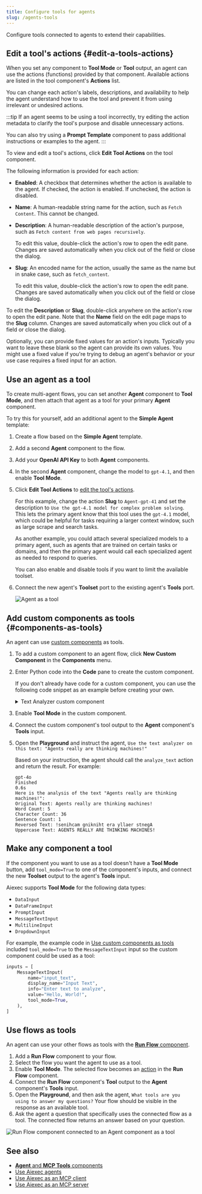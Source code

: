 ```yaml
---
title: Configure tools for agents
slug: /agents-tools
---
```



Configure tools connected to agents to extend their capabilities.

## Edit a tool's actions {#edit-a-tools-actions}

When you set any component to **Tool Mode** or **Tool** output, an agent can use the actions (functions) provided by that component.
Available actions are listed in the tool component's **Actions** list.

You can change each action's labels, descriptions, and availability to help the agent understand how to use the tool and prevent it from using irrelevant or undesired actions.

:::tip
If an agent seems to be using a tool incorrectly, try editing the action metadata to clarify the tool's purpose and disable unnecessary actions.

You can also try using a **Prompt Template** component to pass additional instructions or examples to the agent.
:::

To view and edit a tool's actions, click <Icon name="Settings2" aria-hidden="true"/> **Edit Tool Actions** on the tool component.

The following information is provided for each action:

* **Enabled**: A checkbox that determines whether the action is available to the agent.
If checked, the action is enabled.
If unchecked, the action is disabled.

* **Name**: A human-readable string name for the action, such as `Fetch Content`. This cannot be changed.

* **Description**: A human-readable description of the action's purpose, such as `Fetch content from web pages recursively`.

    To edit this value, double-click the action's row to open the edit pane.
    Changes are saved automatically when you click out of the field or close the dialog.

* **Slug**: An encoded name for the action, usually the same as the name but in snake case, such as `fetch_content`.

    To edit this value, double-click the action's row to open the edit pane.
    Changes are saved automatically when you click out of the field or close the dialog.

To edit the **Description** or **Slug**, double-click anywhere on the action's row to open the edit pane.
Note that the **Name** field on the edit page maps to the **Slug** column.
Changes are saved automatically when you click out of a field or close the dialog.

Optionally, you can provide fixed values for an action's inputs. Typically you want to leave these blank so the agent can provide its own values. You might use a fixed value if you're trying to debug an agent's behavior or your use case requires a fixed input for an action.

## Use an agent as a tool

To create multi-agent flows, you can set another **Agent** component to **Tool Mode**, and then attach that agent as a tool for your primary **Agent** component.

To try this for yourself, add an additional agent to the **Simple Agent** template:

1. Create a flow based on the **Simple Agent** template.
2. Add a second **Agent** component to the flow.
3. Add your **OpenAI API Key** to both **Agent** components.
4. In the second **Agent** component, change the model to `gpt-4.1`, and then enable **Tool Mode**.
5. Click <Icon name="Settings2" aria-hidden="true"/> **Edit Tool Actions** to [edit the tool's actions](#edit-a-tools-actions).

    For this example, change the action **Slug** to `Agent-gpt-41` and set the description to `Use the gpt-4.1 model for complex problem solving`.
    This lets the primary agent know that this tool uses the `gpt-4.1` model, which could be helpful for tasks requiring a larger context window, such as large scrape and search tasks.

    As another example, you could attach several specialized models to a primary agent, such as agents that are trained on certain tasks or domains, and then the primary agent would call each specialized agent as needed to respond to queries.

    You can also enable and disable tools if you want to limit the available toolset.

6. Connect the new agent's **Toolset** port to the existing agent's **Tools** port.

    ![Agent as a tool](/img/agent-example-agent-as-tool.png)

## Add custom components as tools {#components-as-tools}

An agent can use [custom components](/components-custom-components) as tools.

1. To add a custom component to an agent flow, click **New Custom Component** in the **Components** menu.

2. Enter Python code into the **Code** pane to create the custom component.

    If you don't already have code for a custom component, you can use the following code snippet as an example before creating your own.

    <details>
    <summary>Text Analyzer custom component</summary>

    This code creates a text analyzer component.

    ```python
    from aiexec.custom import Component
    from aiexec.io import MessageTextInput, Output
    from aiexec.schema import Data
    import re

    class TextAnalyzerComponent(Component):
        display_name = "Text Analyzer"
        description = "Analyzes and transforms input text."
        documentation: str = "http://docs.aiexec.org/components/custom"
        icon = "chart-bar"
        name = "TextAnalyzerComponent"

        inputs = [
            MessageTextInput(
                name="input_text",
                display_name="Input Text",
                info="Enter text to analyze",
                value="Hello, World!",
                tool_mode=True,
            ),
        ]

        outputs = [
            Output(display_name="Analysis Result", name="output", method="analyze_text"),
        ]

        def analyze_text(self) -> Data:
            text = self.input_text

            # Perform text analysis
            word_count = len(text.split())
            char_count = len(text)
            sentence_count = len(re.findall(r'\w+[.!?]', text))

            # Transform text
            reversed_text = text[::-1]
            uppercase_text = text.upper()

            analysis_result = {
                "original_text": text,
                "word_count": word_count,
                "character_count": char_count,
                "sentence_count": sentence_count,
                "reversed_text": reversed_text,
                "uppercase_text": uppercase_text
            }

            data = Data(value=analysis_result)
            self.status = data
            return data
    ```
    </details>

3. Enable **Tool Mode** in the custom component.
4. Connect the custom component's tool output to the **Agent** component's **Tools** input.
5. Open the <Icon name="Play" aria-hidden="true" /> **Playground** and instruct the agent, `Use the text analyzer on this text: "Agents really are thinking machines!"`

    Based on your instruction, the agent should call the `analyze_text` action and return the result.
    For example:

    ```
    gpt-4o
    Finished
    0.6s
    Here is the analysis of the text "Agents really are thinking machines!":
    Original Text: Agents really are thinking machines!
    Word Count: 5
    Character Count: 36
    Sentence Count: 1
    Reversed Text: !senihcam gnikniht era yllaer stnegA
    Uppercase Text: AGENTS REALLY ARE THINKING MACHINES!
    ```

## Make any component a tool

If the component you want to use as a tool doesn't have a **Tool Mode** button, add `tool_mode=True` to one of the component's inputs, and connect the new **Toolset** output to the agent's **Tools** input.

Aiexec supports **Tool Mode** for the following data types:

* `DataInput`
* `DataFrameInput`
* `PromptInput`
* `MessageTextInput`
* `MultilineInput`
* `DropdownInput`

For example, the example code in [Use custom components as tools](#components-as-tools) included `tool_mode=True` to the `MessageTextInput` input so the custom component could be used as a tool:

```python
inputs = [
    MessageTextInput(
        name="input_text",
        display_name="Input Text",
        info="Enter text to analyze",
        value="Hello, World!",
        tool_mode=True,
    ),
]
```

## Use flows as tools

An agent can use your other flows as tools with the [**Run Flow** component](/components-logic#run-flow).

1. Add a **Run Flow** component to your flow.
2. Select the flow you want the agent to use as a tool.
3. Enable **Tool Mode**.
The selected flow becomes an [action](#edit-a-tools-actions) in the **Run Flow** component.
4. Connect the **Run Flow** component's **Tool** output to the **Agent** component's **Tools** input.
5. Open the **Playground**, and then ask the agent, `What tools are you using to answer my questions?`
Your flow should be visible in the response as an available tool.
6. Ask the agent a question that specifically uses the connected flow as a tool.
The connected flow returns an answer based on your question.

![Run Flow component connected to an Agent component as a tool](/img/agent-example-run-flow-as-tool.png)

## See also

* [**Agent** and **MCP Tools** components](/components-agents)
* [Use Aiexec agents](/agents)
* [Use Aiexec as an MCP client](/mcp-client)
* [Use Aiexec as an MCP server](/mcp-server)